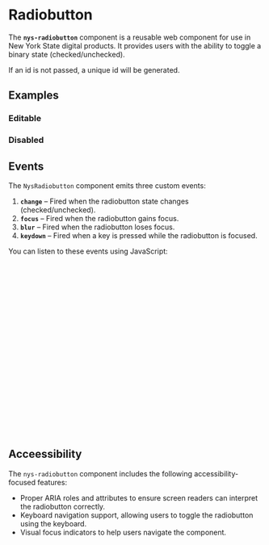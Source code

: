 
<Meta of={NysRadiobuttonStories} title="Components/Radiobutton/Documentation" />

# Radiobutton

The **`nys-radiobutton`** component is a reusable web component for use in New York State digital products. It provides users with the ability to toggle a binary state (checked/unchecked).

If an id is not passed, a unique id will be generated.

## Examples

### Editable

<Canvas of={NysRadiobuttonStories.Editable} />

### Disabled

<Canvas of={NysRadiobuttonStories.Disabled} />

## Events

The `NysRadiobutton` component emits three custom events:

1. **`change`** – Fired when the radiobutton state changes (checked/unchecked).
2. **`focus`** – Fired when the radiobutton gains focus.
3. **`blur`** – Fired when the radiobutton loses focus.
4. **`keydown`** – Fired when a key is pressed while the radiobutton is focused.

You can listen to these events using JavaScript:

```js

  // Select the radiobutton component
  const radiobutton = document.querySelector('nys-radiobutton');

  // Listen for the 'change' event
  radiobutton.addEventListener('change', (event) => {
    console.log('Radiobutton changed:', event.target.checked);
  });

  // Listen for the 'focus' event
  radiobutton.addEventListener('focus', () => {
    console.log('Radiobutton is focused');
  });

  // Listen for the 'blur' event
  radiobutton.addEventListener('blur', () => {
    console.log('Radiobutton lost focus');
  });

  // Listen for the 'keydown' event
  radiobutton.addEventListener('keydown', (event) => {
    console.log('Key pressed:', event.key);
  });
```

## Acceessibility

The `nys-radiobutton` component includes the following accessibility-focused features:

- Proper ARIA roles and attributes to ensure screen readers can interpret the radiobutton correctly.
- Keyboard navigation support, allowing users to toggle the radiobutton using the keyboard.
- Visual focus indicators to help users navigate the component.